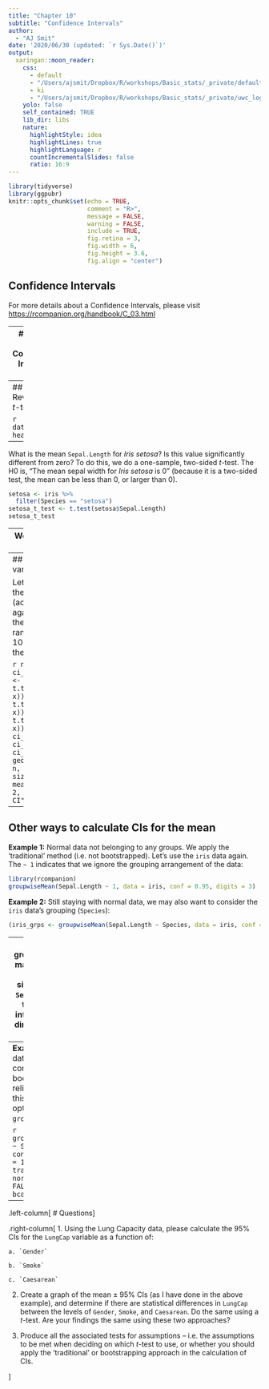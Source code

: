 ```yaml
---
title: "Chapter 10"
subtitle: "Confidence Intervals"  
author: 
  - "AJ Smit"
date: '2020/06/30 (updated: `r Sys.Date()`)'
output:
  xaringan::moon_reader:
    css:
      - default
      - "/Users/ajsmit/Dropbox/R/workshops/Basic_stats/_private/default-fonts.css"
      - ki
      - "/Users/ajsmit/Dropbox/R/workshops/Basic_stats/_private/uwc_logo.css"
    yolo: false
    self_contained: TRUE  
    lib_dir: libs
    nature:
      highlightStyle: idea
      highlightLines: true
      highlightLanguage: r
      countIncrementalSlides: false
      ratio: 16:9
---
```


```r
library(tidyverse)
library(ggpubr)
knitr::opts_chunk$set(echo = TRUE,
                      comment = "R>",
                      message = FALSE,
                      warning = FALSE,
                      include = TRUE,
                      fig.retina = 3,
                      fig.width = 6,
                      fig.height = 3.6,
                      fig.align = "center")
```

## Confidence Intervals

For more details about a Confidence Intervals, please visit
<https://rcompanion.org/handbook/C_03.html>

---
## What are Confidence Intervals for?

Confidence intervals (CIs) determined *for a sample* tell us the range within which we may be certain to find *the true population mean* from which the sample had been drawn. 

If we were to repeatedly sample the same population over and over and calculate a mean every time, the 95% CI indicates the range that 95% of those means would fall into.

It is used to indicate how accurate a calculated statistic is likely to be. It can be calculated for many statistics: the mean, median, slope of a linear regression, etc. The wider the CIs, the less certainty we can attach to estimate of the statistic in question.

When we draw only a small sample size from the population, the CIs will be wide. But the more samples we take, the narrower the CI band becomes.

There are many ways in which CIs can be calculated. We have already seen CIs a couple of times in the course. Let's start there.

---
## Revisiting *t*-tests

```r
data(iris)
head(iris)
```

---
What is the mean `Sepal.Length` for *Iris setosa*? Is this value significantly different from zero? To do this, we do a one-sample, two-sided *t*-test. The H0 is, "The mean sepal width for *Iris setosa* is 0" (because it is a two-sided test, the mean can be less than 0, or larger than 0).

```r
setosa <- iris %>%
  filter(Species == "setosa")
setosa_t_test <- t.test(setosa$Sepal.Length)
setosa_t_test
```

---
We can extract the CI if we want to use it for plots, etc.:

```r
setosa_t_test$conf.int # pull out the CIs only
```

Same with the mean:

```r
setosa_t_test$estimate
```

---
## How does the width of the CI vary by sample size?

Let's assume the population is all the data in the `iris` dataset (across all three species). Let's again look at `Sepal.Length`. From the population, let's draw at random 3, 6, 10, 50, and lastly 100 samples. Let's then see how the width of the CI changes:

```r
n <- c(3, 6, 10, 50, 100)
ci_function <- function(x) {
  out <- data.frame(mean = t.test(sample(iris$Sepal.Length, x))$estimate,
                    lower = t.test(sample(iris$Sepal.Length, x))$conf.int[1],
                    upper = t.test(sample(iris$Sepal.Length, x))$conf.int[2])
  return(out)
}
ci_data <- plyr::ldply(n, ci_function)
ggplot(data = ci_data, aes(x = n)) +
  geom_segment(aes(x = n, xend = n, y = lower, yend = upper), size = 1) +
  geom_point(aes(y = mean), colour = "red3", size = 2, shape = 2) + ylab("Mean ± 95% CI")
```

---
## Other ways to calculate CIs for the mean

**Example 1:** Normal data not belonging to any groups. We apply the 'traditional' method (i.e. not bootstrapped). Let's use the `iris` data again. The `~ 1` indicates that we ignore the grouping arrangement of the data:    

```r
library(rcompanion)
groupwiseMean(Sepal.Length ~ 1, data = iris, conf = 0.95, digits = 3)
```

**Example 2:** Still staying with normal data, we may also want to consider the `iris` data's grouping (`Species`):

```r
(iris_grps <- groupwiseMean(Sepal.Length ~ Species, data = iris, conf = 0.95, digits = 3))
```

---
Continuing with the grouped data example, we may also use the 95% CIs to see if there are significant differences in `Sepal.Length` between the three `Species`. You can interpret the table, above, directly, or we can make a graph:

```r
ggplot(data = iris_grps, aes(x = Species)) +
  geom_segment(aes(x = Species, xend = Species, y = Trad.lower, yend = Trad.upper), size = 1) +
  geom_point(aes(y = Mean), colour = "red3", size = 2, shape = 2) + ylab("Mean ± 95% CI")
```

We may interpret the non-overlapping 95% CIs as showing that there are statistically significant differences in Sepal Length between the three *Iris* species.

Looking at the help file (`?groupwiseMean`) we see that we may also apply this function for two-way (two grouping variables) data, as which you would require for a 2-way ANOVA, for example.

---
**Example 3:** For skewed data (non-normal), confidence intervals by bootstrapping may be more reliable. We can achieve this by setting various options in the `groupwiseMean()` function:

```r
groupwiseMean(Sepal.Length ~ Species, data = iris, conf = 0.95, digits = 3,
              R = 10000, boot = TRUE, traditional = FALSE, normal = FALSE,
              basic = FALSE, percentile = FALSE, bca = TRUE)
```

---
.left-column[
# Questions
]

.right-column[
1. Using the Lung Capacity data, please calculate the 95% CIs for the `LungCap` variable as a function of:

    a. `Gender`
    
    b. `Smoke`
    
    c. `Caesarean`
    
2. Create a graph of the mean ± 95% CIs (as I have done in the above example), and determine if there are statistical differences in `LungCap` between the levels of `Gender`, `Smoke`, and `Caesarean`. Do the same using a *t*-test. Are your findings the same using these two approaches?

3. Produce all the associated tests for assumptions -- i.e. the assumptions to be met when deciding on which *t*-test to use, or whether you should apply the 'traditional' or bootstrapping approach in the calculation of CIs.

]
